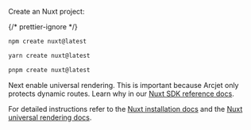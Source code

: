 
Create an Nuxt project:

{/* prettier-ignore */}
<SelectableContent client:load syncKey="packageManager" frameworkSwitcher>
<div slot="npm" slotIdx="1">

```sh
npm create nuxt@latest
```

</div>
<div slot="yarn" slotIdx="2">

```sh
yarn create nuxt@latest
```

</div>
<div slot="pnpm" slotIdx="3">

```sh
pnpm create nuxt@latest
```

</div>

</SelectableContent>

Next enable universal rendering. This is important because Arcjet only protects
dynamic routes. Learn why in our [Nuxt SDK reference docs](/reference/nuxt).

For detailed instructions refer to the [Nuxt installation docs](https://nuxt.com/docs/4.x/getting-started/installation)
and the [Nuxt universal rendering docs](https://nuxt.com/docs/4.x/guide/concepts/rendering#universal-rendering).
